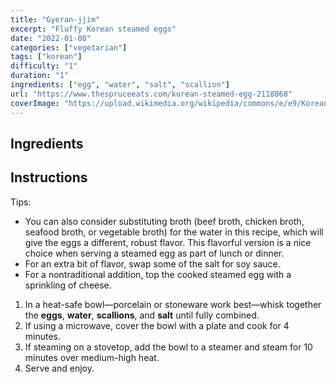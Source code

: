 ---
title: "Gyeran-jjim"
excerpt: "Fluffy Korean steamed eggs"
date: "2022-01-08"
categories: ["vegetarian"]
tags: ["korean"]
difficulty: "1"
duration: "1"
ingredients: ["egg", "water", "salt", "scallion"]
url: "https://www.thespruceeats.com/korean-steamed-egg-2118868"
coverImage: "https://upload.wikimedia.org/wikipedia/commons/e/e9/Korean.Banchan-Gyeran.jjim-01.jpg"
---

## Ingredients

<ul>
  <Ingredient v="4" i="large eggs" />
  <Ingredient v="3/4" t="cup" i="water" />
  <Ingredient v="1" t="tsp" i="salt" />
  <Ingredient optional v="1" i="scallion, chopped" />
</ul>

## Instructions

Tips:

- You can also consider substituting broth (beef broth, chicken broth, seafood broth, or vegetable broth) for the water in this recipe, which will give the eggs a different, robust flavor. This flavorful version is a nice choice when serving a steamed egg as part of lunch or dinner.
- For an extra bit of flavor, swap some of the salt for soy sauce.
- For a nontraditional addition, top the cooked steamed egg with a sprinkling of cheese.

1. In a heat-safe bowl—porcelain or stoneware work best—whisk together the **eggs**, **water**, **scallions**, and **salt** until fully combined.
2. If using a microwave, cover the bowl with a plate and cook for 4 minutes.
3. If steaming on a stovetop, add the bowl to a steamer and steam for 10 minutes over medium-high heat.
4. Serve and enjoy.

